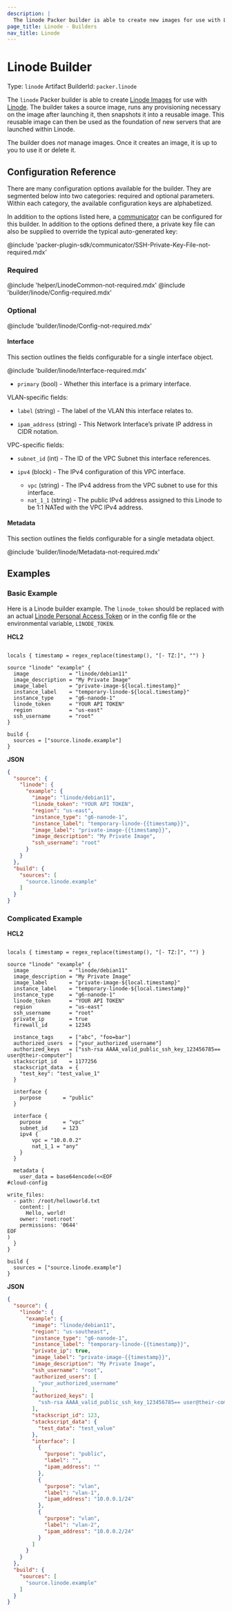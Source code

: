 ```yaml
---
description: |
  The linode Packer builder is able to create new images for use with Linode.
page_title: Linode - Builders
nav_title: Linode
---
```


# Linode Builder

Type: `linode`
Artifact BuilderId: `packer.linode`

The `linode` Packer builder is able to create [Linode
Images](https://www.linode.com/docs/platform/disk-images/linode-images/) for
use with [Linode](https://www.linode.com). The builder takes a source image,
runs any provisioning necessary on the image after launching it, then snapshots
it into a reusable image. This reusable image can then be used as the
foundation of new servers that are launched within Linode.

The builder does _not_ manage images. Once it creates an image, it is up to you
to use it or delete it.

## Configuration Reference

There are many configuration options available for the builder. They are
segmented below into two categories: required and optional parameters. Within
each category, the available configuration keys are alphabetized.

In addition to the options listed here, a
[communicator](/packer/docs/templates/legacy_json_templates/communicator) can be configured for this
builder. In addition to the options defined there, a private key file
can also be supplied to override the typical auto-generated key:

@include 'packer-plugin-sdk/communicator/SSH-Private-Key-File-not-required.mdx'

<!--
  Linode.com has DDOS protection that returns 403 for the markdown link checker
  so the domain has been added to the ignorepatterns in mlc_config.json

  See https://github.com/tcort/markdown-link-check/issues/109
-->

### Required

@include 'helper/LinodeCommon-not-required.mdx'
@include 'builder/linode/Config-required.mdx'

### Optional

@include 'builder/linode/Config-not-required.mdx'

#### Interface

This section outlines the fields configurable for a single interface object.

@include 'builder/linode/Interface-required.mdx'

<!--
  Other interface attribute docs are intentionally
  not generated to group them by interface purpose
-->

- `primary` (bool) - Whether this interface is a primary interface.

VLAN-specific fields:

- `label` (string) - The label of the VLAN this interface relates to.

- `ipam_address` (string) - This Network Interface’s private IP address in CIDR notation.

VPC-specific fields:

- `subnet_id` (int) - The ID of the VPC Subnet this interface references.

- `ipv4` (block) - The IPv4 configuration of this VPC interface.
  - `vpc` (string) - The IPv4 address from the VPC subnet to use for this interface.
  - `nat_1_1` (string) - The public IPv4 address assigned to this Linode to be 1:1 NATed with the VPC IPv4 address.

#### Metadata

This section outlines the fields configurable for a single metadata object.

@include 'builder/linode/Metadata-not-required.mdx'

## Examples

### Basic Example

Here is a Linode builder example. The `linode_token` should be replaced with an
actual [Linode Personal Access
Token](https://www.linode.com/docs/platform/api/getting-started-with-the-linode-api/#get-an-access-token)
or in the config file or the environmental variable, `LINODE_TOKEN`.

**HCL2**

```hcl

locals { timestamp = regex_replace(timestamp(), "[- TZ:]", "") }

source "linode" "example" {
  image             = "linode/debian11"
  image_description = "My Private Image"
  image_label       = "private-image-${local.timestamp}"
  instance_label    = "temporary-linode-${local.timestamp}"
  instance_type     = "g6-nanode-1"
  linode_token      = "YOUR API TOKEN"
  region            = "us-east"
  ssh_username      = "root"
}

build {
  sources = ["source.linode.example"]
}

```

**JSON**

```json
{
  "source": {
    "linode": {
      "example": {
        "image": "linode/debian11",
        "linode_token": "YOUR API TOKEN",
        "region": "us-east",
        "instance_type": "g6-nanode-1",
        "instance_label": "temporary-linode-{{timestamp}}",
        "image_label": "private-image-{{timestamp}}",
        "image_description": "My Private Image",
        "ssh_username": "root"
      }
    }
  },
  "build": {
    "sources": [
      "source.linode.example"
    ]
  }
}
```


### Complicated Example

**HCL2**

```hcl

locals { timestamp = regex_replace(timestamp(), "[- TZ:]", "") }

source "linode" "example" {
  image             = "linode/debian11"
  image_description = "My Private Image"
  image_label       = "private-image-${local.timestamp}"
  instance_label    = "temporary-linode-${local.timestamp}"
  instance_type     = "g6-nanode-1"
  linode_token      = "YOUR API TOKEN"
  region            = "us-east"
  ssh_username      = "root"
  private_ip        = true
  firewall_id       = 12345

  instance_tags     = ["abc", "foo=bar"]
  authorized_users  = ["your_authorized_username"]
  authorized_keys   = ["ssh-rsa AAAA_valid_public_ssh_key_123456785== user@their-computer"]
  stackscript_id    = 1177256
  stackscript_data  = {
    "test_key": "test_value_1"
  }

  interface {
    purpose       = "public"
  }

  interface {
    purpose       = "vpc"
    subnet_id     = 123
    ipv4 {
        vpc = "10.0.0.2"
        nat_1_1 = "any"
    }
  }

  metadata {
    user_data = base64encode(<<EOF
#cloud-config

write_files:
  - path: /root/helloworld.txt
    content: |
      Hello, world!
    owner: 'root:root'
    permissions: '0644'
EOF
)
  }
}

build {
  sources = ["source.linode.example"]
}

```

**JSON**

```json
{
  "source": {
    "linode": {
      "example": {
        "image": "linode/debian11",
        "region": "us-southeast",
        "instance_type": "g6-nanode-1",
        "instance_label": "temporary-linode-{{timestamp}}",
        "private_ip": true,
        "image_label": "private-image-{{timestamp}}",
        "image_description": "My Private Image",
        "ssh_username": "root",
        "authorized_users": [
          "your_authorized_username"
        ],
        "authorized_keys": [
          "ssh-rsa AAAA_valid_public_ssh_key_123456785== user@their-computer"
        ],
        "stackscript_id": 123,
        "stackscript_data": {
          "test_data": "test_value"
        },
        "interface": [
          {
            "purpose": "public",
            "label": "",
            "ipam_address": ""
          },
          {
            "purpose": "vlan",
            "label": "vlan-1",
            "ipam_address": "10.0.0.1/24"
          },
          {
            "purpose": "vlan",
            "label": "vlan-2",
            "ipam_address": "10.0.0.2/24"
          }
        ]
      }
    }
  },
  "build": {
    "sources": [
      "source.linode.example"
    ]
  }
}
```

